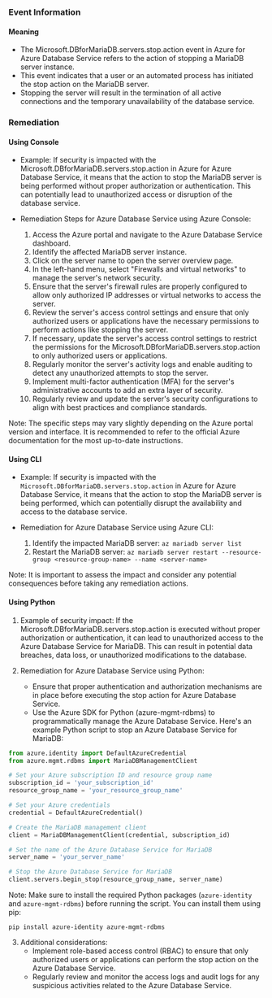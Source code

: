 
### Event Information

#### Meaning

- The Microsoft.DBforMariaDB.servers.stop.action event in Azure for Azure Database Service refers to the action of stopping a MariaDB server instance.
- This event indicates that a user or an automated process has initiated the stop action on the MariaDB server.
- Stopping the server will result in the termination of all active connections and the temporary unavailability of the database service.

### Remediation

#### Using Console

- Example: If security is impacted with the Microsoft.DBforMariaDB.servers.stop.action in Azure for Azure Database Service, it means that the action to stop the MariaDB server is being performed without proper authorization or authentication. This can potentially lead to unauthorized access or disruption of the database service.

- Remediation Steps for Azure Database Service using Azure Console:
  1. Access the Azure portal and navigate to the Azure Database Service dashboard.
  2. Identify the affected MariaDB server instance.
  3. Click on the server name to open the server overview page.
  4. In the left-hand menu, select "Firewalls and virtual networks" to manage the server's network security.
  5. Ensure that the server's firewall rules are properly configured to allow only authorized IP addresses or virtual networks to access the server.
  6. Review the server's access control settings and ensure that only authorized users or applications have the necessary permissions to perform actions like stopping the server.
  7. If necessary, update the server's access control settings to restrict the permissions for the Microsoft.DBforMariaDB.servers.stop.action to only authorized users or applications.
  8. Regularly monitor the server's activity logs and enable auditing to detect any unauthorized attempts to stop the server.
  9. Implement multi-factor authentication (MFA) for the server's administrative accounts to add an extra layer of security.
  10. Regularly review and update the server's security configurations to align with best practices and compliance standards.

Note: The specific steps may vary slightly depending on the Azure portal version and interface. It is recommended to refer to the official Azure documentation for the most up-to-date instructions.

#### Using CLI

- Example: If security is impacted with the `Microsoft.DBforMariaDB.servers.stop.action` in Azure for Azure Database Service, it means that the action to stop the MariaDB server is being performed, which can potentially disrupt the availability and access to the database service.

- Remediation for Azure Database Service using Azure CLI:
  1. Identify the impacted MariaDB server: `az mariadb server list`
  2. Restart the MariaDB server: `az mariadb server restart --resource-group <resource-group-name> --name <server-name>`

Note: It is important to assess the impact and consider any potential consequences before taking any remediation actions.

#### Using Python

1. Example of security impact: If the Microsoft.DBforMariaDB.servers.stop.action is executed without proper authorization or authentication, it can lead to unauthorized access to the Azure Database Service for MariaDB. This can result in potential data breaches, data loss, or unauthorized modifications to the database.

2. Remediation for Azure Database Service using Python:
   - Ensure that proper authentication and authorization mechanisms are in place before executing the stop action for Azure Database Service.
   - Use the Azure SDK for Python (azure-mgmt-rdbms) to programmatically manage the Azure Database Service. Here's an example Python script to stop an Azure Database Service for MariaDB:

```python
from azure.identity import DefaultAzureCredential
from azure.mgmt.rdbms import MariaDBManagementClient

# Set your Azure subscription ID and resource group name
subscription_id = 'your_subscription_id'
resource_group_name = 'your_resource_group_name'

# Set your Azure credentials
credential = DefaultAzureCredential()

# Create the MariaDB management client
client = MariaDBManagementClient(credential, subscription_id)

# Set the name of the Azure Database Service for MariaDB
server_name = 'your_server_name'

# Stop the Azure Database Service for MariaDB
client.servers.begin_stop(resource_group_name, server_name)
```

Note: Make sure to install the required Python packages (`azure-identity` and `azure-mgmt-rdbms`) before running the script. You can install them using pip:

```
pip install azure-identity azure-mgmt-rdbms
```

3. Additional considerations:
   - Implement role-based access control (RBAC) to ensure that only authorized users or applications can perform the stop action on the Azure Database Service.
   - Regularly review and monitor the access logs and audit logs for any suspicious activities related to the Azure Database Service.

